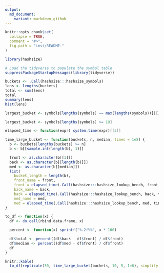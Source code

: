 ```yaml
---
output:
  md_document:
    variant: markdown_github
---
```


<!-- README.md is generated from README.Rmd. Please edit that file -->

```r
knitr::opts_chunk$set(
  collapse = TRUE,
  comment = "#>",
  fig.path = "inst/README-"
)
```

```r
library(hashsize)

# Load the tidyverse to populate the symbol table
suppressPackageStartupMessages(library(tidyverse))

buckets <- .Call(hashsize:::hashsize_symbols)
lens <- lengths(buckets)
total <- sum(lens)
total
summary(lens)
hist(lens)

largest_bucket <- symbols[lengths(symbols) == max(lengths(symbols))][[1]]

largest_bucket <- symbols[lengths(symbols) >= 10]

elapsed_time <- function(expr) system.time(expr)[[3]]

time_large_bucket <- function(buckets, n, median, times = 1e8) {
  b <- buckets[lengths(buckets) >= n]
  b <- b[[sample.int(length(b), 1)]]

  front <- as.character(b[[1]])
  back <- as.character(b[[length(b)]])
  med <- as.character(b[[median]])
  list(
    bucket_length = length(b),
    front_name = front,
    front = elapsed_time(.Call(hashsize:::hashsize_lookup_bench, front, times)),
    back_name = back,
    back = elapsed_time(.Call(hashsize:::hashsize_lookup_bench, back, times)),
    med_name = med,
    med = elapsed_time(.Call(hashsize:::hashsize_lookup_bench, med, times)))
}

to_df <- function(x) {
  df <- do.call(rbind.data.frame, x)

  percent <- function(x) sprintf("%.2f%%", x * 100)

  df$total <- percent((df$back - df$front) / df$front)
  df$median <- percent((df$med - df$front) / df$front)
  df
}

knitr::kable(
  to_df(replicate(50, time_large_bucket(buckets, 10, 5, 1e6), simplify = FALSE)))
```
